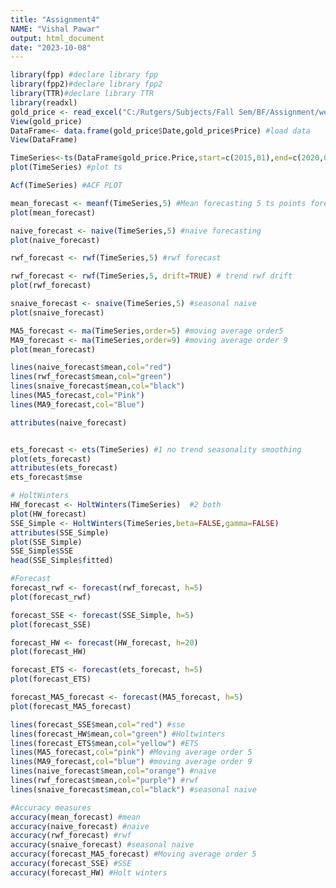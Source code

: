 ---
title: "Assignment4"
NAME: "Vishal Pawar"
output: html_document
date: "2023-10-08"
---

```{r}
library(fpp) #declare library fpp
library(fpp2)#declare library fpp2
library(TTR)#declare library TTR
library(readxl)
gold_price <- read_excel("C:/Rutgers/Subjects/Fall Sem/BF/Assignment/week 4/files/gold_price.xlsx")
View(gold_price)
DataFrame<- data.frame(gold_price$Date,gold_price$Price) #load data
View(DataFrame)

TimeSeries<-ts(DataFrame$gold_price.Price,start=c(2015,01),end=c(2020,07),frequency=12) #time series conversion
plot(TimeSeries) #plot ts

Acf(TimeSeries) #ACF PLOT

mean_forecast <- meanf(TimeSeries,5) #Mean forecasting 5 ts points forecast
plot(mean_forecast)

naive_forecast <- naive(TimeSeries,5) #naive forecasting
plot(naive_forecast)

rwf_forecast <- rwf(TimeSeries,5) #rwf forecast

rwf_forecast <- rwf(TimeSeries,5, drift=TRUE) # trend rwf drift
plot(rwf_forecast)

snaive_forecast <- snaive(TimeSeries,5) #seasonal naive
plot(snaive_forecast)

MA5_forecast <- ma(TimeSeries,order=5) #moving average order5
MA9_forecast <- ma(TimeSeries,order=9) #moving average order 9
plot(mean_forecast)

lines(naive_forecast$mean,col="red")
lines(rwf_forecast$mean,col="green")
lines(snaive_forecast$mean,col="black")
lines(MA5_forecast,col="Pink")
lines(MA9_forecast,col="Blue")

attributes(naive_forecast)


ets_forecast <- ets(TimeSeries) #1 no trend seasonality smoothing 
plot(ets_forecast)
attributes(ets_forecast)
ets_forecast$mse

# HoltWinters
HW_forecast <- HoltWinters(TimeSeries)  #2 both
plot(HW_forecast)
SSE_Simple <- HoltWinters(TimeSeries,beta=FALSE,gamma=FALSE)
attributes(SSE_Simple)
plot(SSE_Simple)
SSE_Simple$SSE
head(SSE_Simple$fitted)

#Forecast
forecast_rwf <- forecast(rwf_forecast, h=5)
plot(forecast_rwf)

forecast_SSE <- forecast(SSE_Simple, h=5)
plot(forecast_SSE)

forecast_HW <- forecast(HW_forecast, h=20)
plot(forecast_HW)

forecast_ETS <- forecast(ets_forecast, h=5)
plot(forecast_ETS)

forecast_MA5_forecast <- forecast(MA5_forecast, h=5)
plot(forecast_MA5_forecast)

lines(forecast_SSE$mean,col="red") #sse
lines(forecast_HW$mean,col="green") #Holtwinters
lines(forecast_ETS$mean,col="yellow") #ETS
lines(MA5_forecast,col="pink") #Moving average order 5
lines(MA9_forecast,col="blue") #moving average order 9
lines(naive_forecast$mean,col="orange") #naive 
lines(rwf_forecast$mean,col="purple") #rwf
lines(snaive_forecast$mean,col="black") #seasonal naive

#Accuracy measures
accuracy(mean_forecast) #mean
accuracy(naive_forecast) #naive
accuracy(rwf_forecast) #rwf
accuracy(snaive_forecast) #seasonal naive
accuracy(forecast_MA5_forecast) #Moving average order 5
accuracy(forecast_SSE) #SSE
accuracy(forecast_HW) #Holt winters




```

